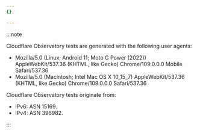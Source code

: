 ```yaml
---
{}

---
```


:::note


Cloudflare Observatory tests are generated with the following user agents:

* Mozilla/5.0 (Linux; Android 11; Moto G Power (2022)) AppleWebKit/537.36 (KHTML, like Gecko) Chrome/109.0.0.0 Mobile Safari/537.36
* Mozilla/5.0 (Macintosh; Intel Mac OS X 10\_15\_7) AppleWebKit/537.36 (KHTML, like Gecko) Chrome/109.0.0.0 Safari/537.36

Cloudflare Observatory tests originate from: 
* IPv6: ASN 15169.
* IPv4: ASN 396982.


:::

